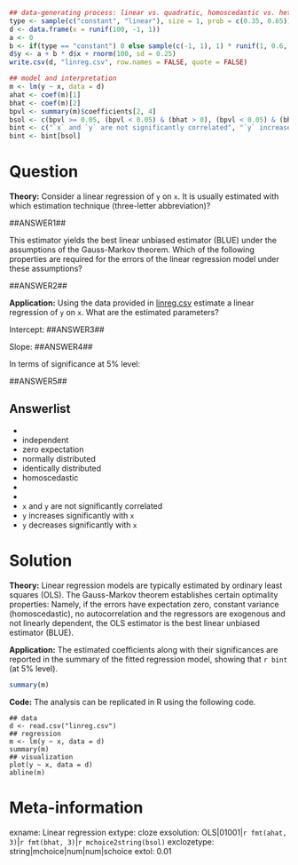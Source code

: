 ```r
## data-generating process: linear vs. quadratic, homoscedastic vs. heteroscedastic
type <- sample(c("constant", "linear"), size = 1, prob = c(0.35, 0.65))
d <- data.frame(x = runif(100, -1, 1))
a <- 0
b <- if(type == "constant") 0 else sample(c(-1, 1), 1) * runif(1, 0.6, 0.9)
d$y <- a + b * d$x + rnorm(100, sd = 0.25)
write.csv(d, "linreg.csv", row.names = FALSE, quote = FALSE)

## model and interpretation
m <- lm(y ~ x, data = d)
ahat <- coef(m)[1]
bhat <- coef(m)[2]
bpvl <- summary(m)$coefficients[2, 4]
bsol <- c(bpvl >= 0.05, (bpvl < 0.05) & (bhat > 0), (bpvl < 0.05) & (bhat < 0))
bint <- c("`x` and `y` are not significantly correlated", "`y` increases significantly with `x`", "`y` decreases significantly with `x`")
bint <- bint[bsol]
```    

Question
========

**Theory:** Consider a linear regression of `y` on `x`. It is usually estimated with
which estimation technique (three-letter abbreviation)?

##ANSWER1##

This estimator yields the best linear unbiased estimator (BLUE) under the assumptions
of the Gauss-Markov theorem. Which of the following properties are required for the
errors of the linear regression model under these assumptions?

##ANSWER2##

**Application:** Using the data provided in [linreg.csv](linreg.csv) estimate a
linear regression of `y` on `x`. What are the estimated parameters?

Intercept: ##ANSWER3##

Slope: ##ANSWER4##

In terms of significance at 5% level:

##ANSWER5##

Answerlist
----------
* 
* independent
* zero expectation
* normally distributed
* identically distributed
* homoscedastic
* 
* 
* `x` and `y` are not significantly correlated
* `y` increases significantly with `x`
* `y` decreases significantly with `x`

Solution
========

**Theory:** Linear regression models are typically estimated by ordinary least squares (OLS).
The Gauss-Markov theorem establishes certain optimality properties: Namely, if the errors
have expectation zero, constant variance (homoscedastic), no autocorrelation and the
regressors are exogenous and not linearly dependent, the OLS estimator is the best linear
unbiased estimator (BLUE).

**Application:** The estimated coefficients along with their significances are reported in the
summary of the fitted regression model, showing that `r bint` (at 5% level).

```r
summary(m)
```

**Code:** The analysis can be replicated in R using the following code.

```
## data
d <- read.csv("linreg.csv")
## regression
m <- lm(y ~ x, data = d)
summary(m)
## visualization
plot(y ~ x, data = d)
abline(m)
```

Meta-information
================
exname: Linear regression
extype: cloze
exsolution: OLS|01001|`r fmt(ahat, 3)`|`r fmt(bhat, 3)`|`r mchoice2string(bsol)`
exclozetype: string|mchoice|num|num|schoice
extol: 0.01
